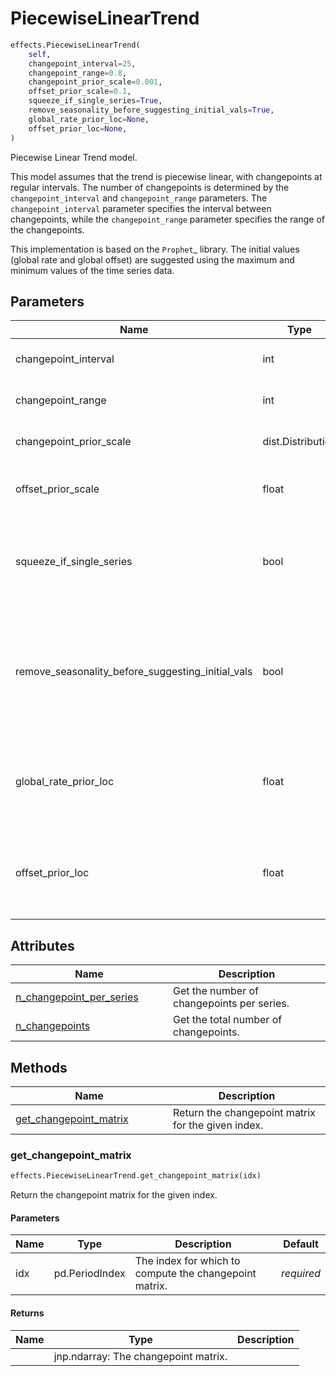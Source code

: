 # PiecewiseLinearTrend { #prophetverse.effects.PiecewiseLinearTrend }

```python
effects.PiecewiseLinearTrend(
    self,
    changepoint_interval=25,
    changepoint_range=0.8,
    changepoint_prior_scale=0.001,
    offset_prior_scale=0.1,
    squeeze_if_single_series=True,
    remove_seasonality_before_suggesting_initial_vals=True,
    global_rate_prior_loc=None,
    offset_prior_loc=None,
)
```

Piecewise Linear Trend model.

This model assumes that the trend is piecewise linear, with changepoints
at regular intervals. The number of changepoints is determined by the
`changepoint_interval` and `changepoint_range` parameters. The
`changepoint_interval` parameter specifies the interval between changepoints,
while the `changepoint_range` parameter specifies the range of the changepoints.

This implementation is based on the `Prophet`_ library. The initial values (global
rate and global offset) are suggested using the maximum and minimum values of the
time series data.

## Parameters {.doc-section .doc-section-parameters}

| Name                                              | Type              | Description                                                                                              | Default   |
|---------------------------------------------------|-------------------|----------------------------------------------------------------------------------------------------------|-----------|
| changepoint_interval                              | int               | The interval between changepoints.                                                                       | `25`      |
| changepoint_range                                 | int               | The range of the changepoints.                                                                           | `0.8`     |
| changepoint_prior_scale                           | dist.Distribution | The prior scale for the changepoints.                                                                    | `0.001`   |
| offset_prior_scale                                | float             | The prior scale for the offset. Default is 0.1.                                                          | `0.1`     |
| squeeze_if_single_series                          | bool              | If True, squeeze the output if there is only one series. Default is True.                                | `True`    |
| remove_seasonality_before_suggesting_initial_vals | bool              | If True, remove seasonality before suggesting initial values, using sktime's detrender. Default is True. | `True`    |
| global_rate_prior_loc                             | float             | The prior location for the global rate. Default is suggested empirically from data.                      | `None`    |
| offset_prior_loc                                  | float             | The prior location for the offset. Default is suggested empirically from data.                           | `None`    |

## Attributes

| Name | Description |
| --- | --- |
| [n_changepoint_per_series](#prophetverse.effects.PiecewiseLinearTrend.n_changepoint_per_series) | Get the number of changepoints per series. |
| [n_changepoints](#prophetverse.effects.PiecewiseLinearTrend.n_changepoints) | Get the total number of changepoints. |

## Methods

| Name | Description |
| --- | --- |
| [get_changepoint_matrix](#prophetverse.effects.PiecewiseLinearTrend.get_changepoint_matrix) | Return the changepoint matrix for the given index. |

### get_changepoint_matrix { #prophetverse.effects.PiecewiseLinearTrend.get_changepoint_matrix }

```python
effects.PiecewiseLinearTrend.get_changepoint_matrix(idx)
```

Return the changepoint matrix for the given index.

#### Parameters {.doc-section .doc-section-parameters}

| Name   | Type           | Description                                            | Default    |
|--------|----------------|--------------------------------------------------------|------------|
| idx    | pd.PeriodIndex | The index for which to compute the changepoint matrix. | _required_ |

#### Returns {.doc-section .doc-section-returns}

| Name   | Type                                 | Description   |
|--------|--------------------------------------|---------------|
|        | jnp.ndarray: The changepoint matrix. |               |